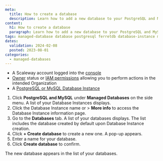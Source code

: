```yaml
---
meta:
  title: How to create a database
  description: Learn how to add a new database to your PostgreSQL and MySQL Database Instances.
content:
  h1: How to create a database
  paragraph: Learn how to add a new database to your PostgreSQL and MySQL Database Instances.
tags: managed-database database postgresql ferretdb database-instance mongodb
dates:
  validation: 2024-02-08
  posted: 2023-08-01
categories:
  - managed-databases
---
```


<Macro id="requirements" />

- A Scaleway account logged into the [console](https://console.scaleway.com)
- [Owner](/identity-and-access-management/iam/concepts/#owner) status or [IAM permissions](/identity-and-access-management/iam/concepts/#permission) allowing you to perform actions in the intended Organization
- A [PostgreSQL or MySQL Database Instance](/managed-databases/postgresql-and-mysql/quickstart)

1. Click **PostgreSQL and MySQL** under **Managed Databases** on the side menu. A list of your Database Instances displays.
2. Click the Database Instance name or <Icon name="more" /> > **More info** to access the Database Instance information page.
3. Go to the **Databases** tab. A list of your databases displays. The list includes the database created by default upon Database Instance creation.
4. Click **+ Create database** to create a new one. A pop-up appears.
5. Enter a name for your database.
6. Click **Create database** to confirm.

The new database appears in the list of your databases.


